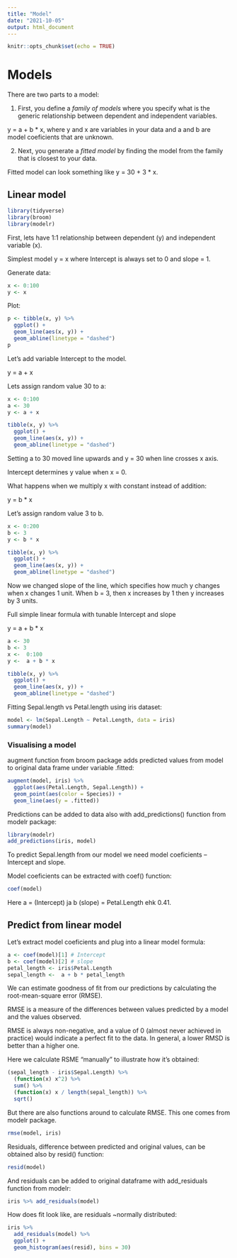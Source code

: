 ```yaml
---
title: "Model"
date: "2021-10-05"
output: html_document
---
```


```r
knitr::opts_chunk$set(echo = TRUE)
```

# Models

There are two parts to a model:

1. First, you define a *family of models* where you specify what is the generic relationship between dependent and independent variables. 

y = a + b * x, where y and x are variables in your data and a and b are model coeficients that are unknown.

2. Next, you generate a *fitted model* by finding the model from the family that is closest to your data. 

Fitted model can look something like y = 30 + 3 * x.

## Linear model

```r
library(tidyverse)
library(broom)
library(modelr)
```


First, lets have 1:1 relationship between dependent (y) and independent variable (x).

Simplest model y = x where Intercept is always set to 0 and slope = 1.

Generate data:

```r
x <- 0:100
y <- x
```


Plot:

```r
p <- tibble(x, y) %>% 
  ggplot() +
  geom_line(aes(x, y)) +
  geom_abline(linetype = "dashed")
p
```

Let's add variable Intercept to the model.

y = a + x

Lets assign random value 30 to a:

```r
x <- 0:100 
a <- 30
y <- a + x
```



```r
tibble(x, y) %>% 
  ggplot() +
  geom_line(aes(x, y)) +
  geom_abline(linetype = "dashed")
```

Setting a to 30 moved line upwards and y = 30 when line crosses x axis.

Intercept determines y value when x = 0.

What happens when we multiply x with constant instead of addition:

y =  b * x

Let's assign random value 3 to b.

```r
x <- 0:200
b <- 3
y <- b * x
```


```r
tibble(x, y) %>% 
  ggplot() +
  geom_line(aes(x, y)) +
  geom_abline(linetype = "dashed")
```

Now we changed slope of the line, which specifies how much y changes when x changes 1 unit.
When b = 3, then x increases by 1 then y increases by 3 units.

Full simple linear formula with tunable Intercept and slope 

y = a + b * x

```r
a <- 30
b <- 3
x <-  0:100 
y <-  a + b * x
```


```r
tibble(x, y) %>% 
  ggplot() +
  geom_line(aes(x, y)) +
  geom_abline(linetype = "dashed")
```


Fitting Sepal.length vs Petal.length using iris dataset:
```r
model <- lm(Sepal.Length ~ Petal.Length, data = iris)
summary(model)
```

### Visualising a model

augment function from broom package adds predicted values from model to original data frame under variable .fitted:

```r
augment(model, iris) %>% 
  ggplot(aes(Petal.Length, Sepal.Length)) +
  geom_point(aes(color = Species)) +
  geom_line(aes(y = .fitted))
```

Predictions can be added to data also with add_predictions() function from modelr package:
```r
library(modelr)
add_predictions(iris, model)
```


To predict Sepal.length from our model we need model coeficients -- Intercept and slope.

Model coeficients can be extracted with coef() function:
```r
coef(model)
```

Here a = (Intercept) ja b (slope) = Petal.Length ehk 0.41.

## Predict from linear model

Let's extract model coeficients and plug into a linear model formula:
```r
a <- coef(model)[1] # Intercept
b <- coef(model)[2] # slope
petal_length <- iris$Petal.Length
sepal_length <-  a + b * petal_length
```

We can estimate goodness of fit from our predictions by calculating the root-mean-square error (RMSE). 

RMSE is a measure of the differences between values predicted by a model and the values observed.

RMSE is always non-negative, and a value of 0 (almost never achieved in practice) would indicate a perfect fit to the data. In general, a lower RMSD is better than a higher one.

Here we calculate RSME "manually" to illustrate how it's obtained:
```r
(sepal_length - iris$Sepal.Length) %>%
  (function(x) x^2) %>% 
  sum() %>% 
  (function(x) x / length(sepal_length)) %>% 
  sqrt()
```

But there are also functions around to calculate RMSE. 
This one comes from modelr package.
```r
rmse(model, iris)
```

Residuals, difference between predicted and original values, can be obtained also by resid() function:
```r
resid(model)
```

And residuals can be added to original dataframe with add_residuals function from modelr:
```r
iris %>% add_residuals(model)
```

How does fit look like, are residuals ~normally distributed:
```r
iris %>% 
  add_residuals(model) %>% 
  ggplot() +
  geom_histogram(aes(resid), bins = 30)
```


